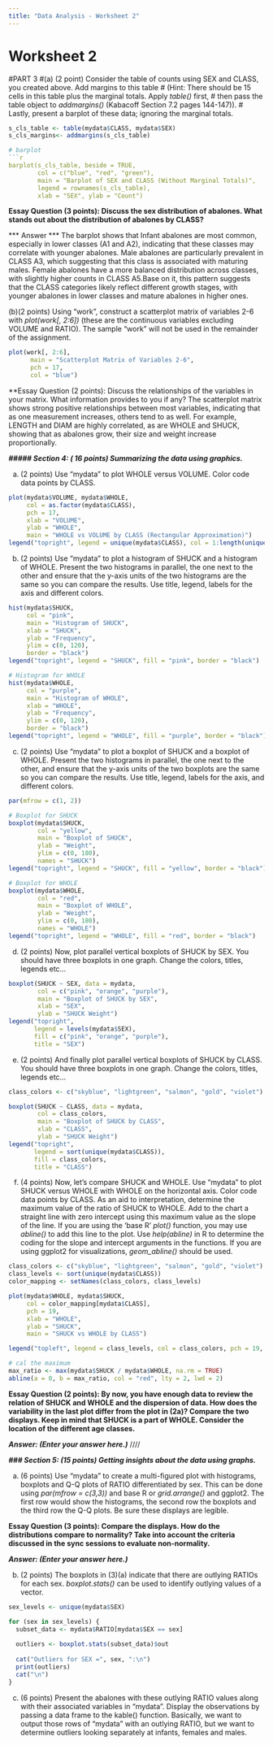 ```yaml
---
title: "Data Analysis - Worksheet 2"
---
```


# Worksheet 2
#PART 3
#(a)	(2 point) Consider the table of counts using SEX and CLASS, you created above. Add margins to this table 
# (Hint: There should be 15 cells in this table plus the marginal totals. Apply *table()* first, 
# then pass the table object to *addmargins()* (Kabacoff Section 7.2 pages 144-147)).
# Lastly, present a barplot of these data; ignoring the marginal totals. 
```r
s_cls_table <- table(mydata$CLASS, mydata$SEX)
s_cls_margins<- addmargins(s_cls_table)

# barplot
```r
barplot(s_cls_table, beside = TRUE, 
        col = c("blue", "red", "green"), 
        main = "Barplot of SEX and CLASS (Without Marginal Totals)",
        legend = rownames(s_cls_table),
        xlab = "SEX", ylab = "Count")
```

**Essay Question (3 points):  Discuss the sex distribution of abalones.  What stands out about the distribution of abalones by CLASS?**

*** Answer ***
The barplot shows that Infant abalones are most common, especially in lower classes (A1 and A2), 
indicating that these classes may correlate with younger abalones. Male abalones are particularly prevalent in CLASS A3, 
which suggesting that this class is associated with maturing males. Female abalones have a more balanced distribution across classes, 
with slightly higher counts in CLASS A5.Base on it, this pattern suggests that the CLASS categories likely reflect different growth stages,
 with younger abalones in lower classes and mature abalones in higher ones.

(b)(2 points) Using "work", construct a scatterplot matrix of variables 2-6 with *plot(work[, 2:6])* (these are the continuous variables excluding VOLUME and RATIO).
  The sample "work" will not be used in the remainder of the assignment.

```r
plot(work[, 2:6], 
      main = "Scatterplot Matrix of Variables 2-6", 
      pch = 17, 
      col = "blue")
```

**Essay Question (2 points):  Discuss the relationships of the variables in your matrix. What information provides to you if any?
The scatterplot matrix shows strong positive relationships between most variables, 
indicating that as one measurement increases, others tend to as well. 
For example, LENGTH and DIAM are highly correlated, as are WHOLE and SHUCK, 
showing that as abalones grow, their size and weight increase proportionally.

***##### Section 4: ( 16 points) Summarizing the data using graphics.***


(a)  (2 points) Use "mydata" to plot WHOLE versus VOLUME. Color code data points by CLASS.
```r
plot(mydata$VOLUME, mydata$WHOLE, 
     col = as.factor(mydata$CLASS), 
     pch = 17, 
     xlab = "VOLUME", 
     ylab = "WHOLE", 
     main = "WHOLE vs VOLUME by CLASS (Rectangular Approximation)")
legend("topright", legend = unique(mydata$CLASS), col = 1:length(unique(mydata$CLASS)), pch = 17)
```

(b)	(2 points) Use "mydata" to plot a histogram of SHUCK and a histogram of WHOLE. Present the two histograms in parallel, the one next to the other and ensure that the y-axis units of the two histograms are the same so you can compare the results. Use title, legend, labels for the axis and different colors. 
```r
hist(mydata$SHUCK, 
     col = "pink", 
     main = "Histogram of SHUCK", 
     xlab = "SHUCK", 
     ylab = "Frequency", 
     ylim = c(0, 120),
     border = "black")
legend("topright", legend = "SHUCK", fill = "pink", border = "black")

# Histogram for WHOLE
hist(mydata$WHOLE, 
     col = "purple", 
     main = "Histogram of WHOLE", 
     xlab = "WHOLE", 
     ylab = "Frequency", 
     ylim = c(0, 120),  
     border = "black")
legend("topright", legend = "WHOLE", fill = "purple", border = "black")
```
(c)	(2 points) Use "mydata" to plot a boxplot of SHUCK and a boxplot of WHOLE. Present the two histograms in parallel, the one next to the other, and ensure that the y-axis units of the two boxplots are the same so you can compare the results. Use title, legend, labels for the axis, and different colors. 
```r
par(mfrow = c(1, 2))

# Boxplot for SHUCK
boxplot(mydata$SHUCK, 
        col = "yellow", 
        main = "Boxplot of SHUCK", 
        ylab = "Weight", 
        ylim = c(0, 180), 
        names = "SHUCK") 
legend("topright", legend = "SHUCK", fill = "yellow", border = "black")

# Boxplot for WHOLE
boxplot(mydata$WHOLE, 
        col = "red", 
        main = "Boxplot of WHOLE", 
        ylab = "Weight", 
        ylim = c(0, 180),  
        names = "WHOLE")
legend("topright", legend = "WHOLE", fill = "red", border = "black")
```

(d)	(2 points) Now, plot parallel vertical boxplots of SHUCK by SEX. You should have three boxplots in one graph. Change the colors, titles, legends etc…
```r
boxplot(SHUCK ~ SEX, data = mydata, 
        col = c("pink", "orange", "purple"), 
        main = "Boxplot of SHUCK by SEX", 
        xlab = "SEX", 
        ylab = "SHUCK Weight")
legend("topright", 
       legend = levels(mydata$SEX), 
       fill = c("pink", "orange", "purple"), 
       title = "SEX")
```
(e)	(2 points) And finally plot parallel vertical boxplots of SHUCK by CLASS. You should have three boxplots in one graph. Change the colors, titles, legends etc…
```r
class_colors <- c("skyblue", "lightgreen", "salmon", "gold", "violet")

boxplot(SHUCK ~ CLASS, data = mydata, 
        col = class_colors,
        main = "Boxplot of SHUCK by CLASS", 
        xlab = "CLASS", 
        ylab = "SHUCK Weight")
legend("topright", 
       legend = sort(unique(mydata$CLASS)), 
       fill = class_colors, 
       title = "CLASS")
```
(f)	(4 points) Now, let’s compare SHUCK and WHOLE. Use "mydata" to plot SHUCK versus WHOLE with WHOLE on the horizontal axis. Color code data points by CLASS. As an aid to interpretation, determine the maximum value of the ratio of SHUCK to WHOLE.  Add to the chart a straight line with zero intercept using this maximum value as the slope of the line. If you are using the 'base R' *plot()* function, you may use *abline()* to add this line to the plot. Use *help(abline)* in R to determine the coding for the slope and intercept arguments in the functions. If you are using ggplot2 for visualizations, *geom_abline()* should be used.
```r
class_colors <- c("skyblue", "lightgreen", "salmon", "gold", "violet")
class_levels <- sort(unique(mydata$CLASS))
color_mapping <- setNames(class_colors, class_levels)

plot(mydata$WHOLE, mydata$SHUCK, 
     col = color_mapping[mydata$CLASS], 
     pch = 19, 
     xlab = "WHOLE", 
     ylab = "SHUCK", 
     main = "SHUCK vs WHOLE by CLASS")

legend("topleft", legend = class_levels, col = class_colors, pch = 19, title = "CLASS")

# cal the maximum
max_ratio <- max(mydata$SHUCK / mydata$WHOLE, na.rm = TRUE)
abline(a = 0, b = max_ratio, col = "red", lty = 2, lwd = 2)
```

**Essay Question (2 points):  By now, you have enough data to review the relation of SHUCK and WHOLE and the dispersion of data. How does the variability in the last plot differ from the plot in (2a)?  Compare the two displays.  Keep in mind that SHUCK is a part of WHOLE.  Consider the location of the different age classes.**

***Answer: (Enter your answer here.)***
////

***### Section 5: (15 points) Getting insights about the data using graphs.***

(a)	(6 points) Use "mydata" to create a multi-figured plot with histograms, boxplots and Q-Q plots of RATIO differentiated by sex. This can be done using *par(mfrow = c(3,3))* and base R or *grid.arrange()* and ggplot2. The first row would show the histograms, the second row the boxplots and the third row the Q-Q plots. Be sure these displays are legible.  

**Essay Question (3 points): Compare the displays.  How do the distributions compare to normality? Take into account the criteria discussed in the sync sessions to evaluate non-normality.**

***Answer: (Enter your answer here.)***

(b)	(2 points) The boxplots in (3)(a) indicate that there are outlying RATIOs for each sex. *boxplot.stats()* can be used to identify outlying values of a vector. 
```r
sex_levels <- unique(mydata$SEX)

for (sex in sex_levels) {
  subset_data <- mydata$RATIO[mydata$SEX == sex]
  
  outliers <- boxplot.stats(subset_data)$out
  
  cat("Outliers for SEX =", sex, ":\n")
  print(outliers)
  cat("\n")
}
```
(c)	(6 points) Present the abalones with these outlying RATIO values along with their associated variables in "mydata". Display the observations by passing a data frame to the kable() function. Basically, we want to output those rows of "mydata" with an outlying RATIO, but we want to determine outliers looking separately at infants, females and males.

